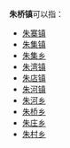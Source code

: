 '''朱桥镇'''可以指：
{{PRC admin/disambig|32/08/03/104/000|37/06/83/102/000}}
* [[朱寨镇|朱寨镇]]
* [[朱集镇|朱集镇]]
* [[朱集乡|朱集乡]]
* [[朱湾镇|朱湾镇]]
* [[朱店镇|朱店镇]]
* [[朱河镇|朱河镇]]
* [[朱河乡|朱河乡]]
* [[朱桥乡|朱桥乡]]
* [[朱庄乡|朱庄乡]]
* [[朱村乡|朱村乡]]
{{disambig|cat=三字中国镇名消歧义}}